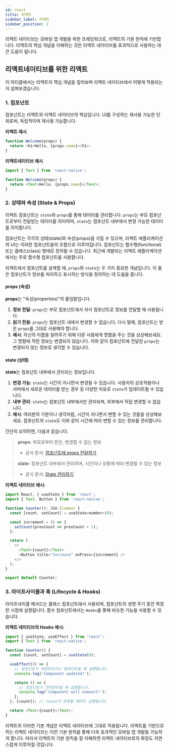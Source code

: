 ```yaml
---
id: react
title: 리액트
sidebar_label: 리액트
sidebar_position: 2
---
```



리액트 네이티브는 모바일 앱 개발을 위한 프레임워크로, 리액트의 기본 원칙에 기반합니다.
리액트의 핵심 개념을 이해하는 것은 리액트 네이티브를 효과적으로 사용하는 데 큰 도움이 됩니다.

<AdFitMobileBanner
  unit="DAN-YpcHf9p49U5ykXi8"
  className="adfit-top-mobile"
/>

## 리액트네이티브를 위한 리액트

이 아티클에서는 리액트의 핵심 개념을 짚어보며 리액트 네이티브에서 어떻게 적용되는지 살펴보겠습니다.

### 1. 컴포넌트

컴포넌트는 리액트와 리액트 네이티브의 핵심입니다. UI를 구성하는 재사용 가능한 단위로써, 독립적이며 재사용 가능합니다.

**리액트 예시**

```javascript
function Welcome(props) {
  return <h1>Hello, {props.name}</h1>;
}
```

**리액트네이티브 예시**

```javascript
import { Text } from 'react-native';

function Welcome(props) {
  return <Text>Hello, {props.name}</Text>;
}
```

### 2. 상태와 속성 (State & Props)

리액트 컴포넌트는 `state`와 `props`를 통해 데이터를 관리합니다. `props`는 부모 컴포넌트로부터 전달받는 데이터를 의미하며, `state`는 컴포넌트 내부에서 변경 가능한 데이터를 의미합니다.

컴포넌트는 각각의 상태(state)와 속성(props)을 가질 수 있으며, 리액트 애플리케이션의 UI는 이러한 컴포넌트들의 조합으로 이루어집니다.
컴포넌트는 함수형(functional) 또는 클래스(class) 형태로 정의될 수 있습니다.
최근에 개발되는 리액트 애플리케이션에서는 주로 함수형 컴포넌트를 사용합니다.

리액트에서 컴포넌트를 설계할 때, `props`와 `state`는 두 가지 중요한 개념입니다. 이 둘은 컴포넌트가 정보를 처리하고 표시하는 방식을 정의하는 데 도움을 줍니다.

#### props (속성)

**props**는 "속성(properties)"의 줄임말입니다.

1. **정보 전달**: `props`는 부모 컴포넌트에서 자식 컴포넌트로 정보를 전달할 때 사용됩니다.
2. **읽기 전용**: `props`는 컴포넌트 내에서 변경할 수 없습니다. 다시 말해, 컴포넌트는 받은 `props`를 그대로 사용해야 합니다.
3. **예시**: 자신의 이름을 알려주기 위해 다른 사람에게 명함을 주는 것을 상상해보세요. 그 명함에 적힌 정보는 변경되지 않습니다. 이와 같이 컴포넌트에 전달된 `props`는 변경되지 않는 정보로 생각할 수 있습니다.

#### state (상태)

**state**는 컴포넌트 내부에서 관리되는 정보입니다.

1. **변경 가능**: `state`는 시간이 지나면서 변경될 수 있습니다. 사용자의 상호작용이나 서버에서 새로운 데이터를 받는 경우 등 다양한 이유로 `state`가 업데이트될 수 있습니다.
2. **내부 관리**: `state`는 컴포넌트 내부에서만 관리되며, 외부에서 직접 변경할 수 없습니다.
3. **예시**: 여러분의 기분이나 생각처럼, 시간이 지나면서 변할 수 있는 것들을 상상해보세요. 컴포넌트의 `state`도 이와 같이 시간에 따라 변할 수 있는 정보를 관리합니다.

간단히 요약하면, 다음과 같습니다.

> **props**: 부모로부터 받은, 변경할 수 없는 정보
>
> - 공식 문서: [컴포넌트에 props 전달하기](https://ko.react.dev/learn/passing-props-to-a-component)

> **state**: 컴포넌트 내부에서 관리하며, 시간이나 상황에 따라 변경될 수 있는 정보
>
> - 공식 문서: [State 관리하기](https://ko.react.dev/learn/managing-state)

**리액트 네이티브 예시:**

```javascript
import React, { useState } from 'react';
import { Text, Button } from 'react-native';

function Counter(): JSX.Element {
  const [count, setCount] = useState<number>(0);

  const increment = () => {
    setCount(prevCount => prevCount + 1);
  };

  return (
    <>
      <Text>{count}</Text>
      <Button title="Increase" onPress={increment} />
    </>
  );
}

export default Counter;

```

### 3. 라이프사이클과 훅 (Lifecycle & Hooks)

라이프사이클 메서드는 클래스 컴포넌트에서 사용되며, 컴포넌트의 생명 주기 동안 특정한 시점에 실행됩니다. 함수 컴포넌트에서는 `Hooks`를 통해 비슷한 기능을 사용할 수 있습니다.

**리액트 네이티브의 Hooks 예시:**

```javascript
import { useState, useEffect } from 'react';
import { Text } from 'react-native';

function Counter() {
  const [count, setCount] = useState(0);

  useEffect(() => {
    // 컴포넌트가 마운트되거나 업데이트될 때 실행됩니다.
    console.log('Component updated!');

    return () => {
      // 컴포넌트가 언마운트될 때 실행됩니다.
      console.log('Component will unmount!');
    };
  }, [count]); // count가 변경될 때마다 실행됩니다.

  return <Text>{count}</Text>;
}
```

리액트의 이러한 기본 개념은 리액트 네이티브에 그대로 적용됩니다. 리액트를 기반으로 하는 리액트 네이티브는 이런 기본 원칙을 통해 더욱 효과적인 모바일 앱 개발을 가능하게 합니다. 따라서 리액트의 기본 원칙을 잘 이해하면 리액트 네이티브로의 확장도 자연스럽게 이루어질 것입니다.

<AdFitMobileBanner
  unit="DAN-weLLBNA8C31gpo1t"
  className="adfit-bottom-mobile"
/>
